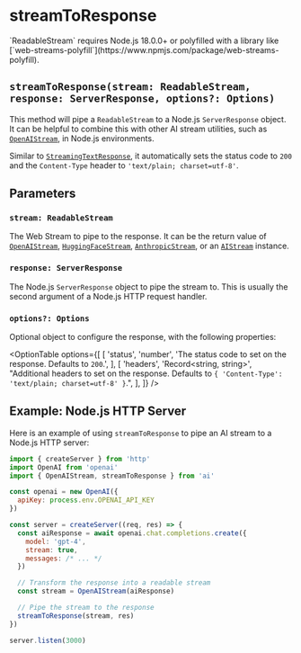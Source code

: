 
# streamToResponse

<Callout>
  `ReadableStream` requires Node.js 18.0.0+ or polyfilled with a library like
  [`web-streams-polyfill`](https://www.npmjs.com/package/web-streams-polyfill).
</Callout>

## `streamToResponse(stream: ReadableStream, response: ServerResponse, options?: Options)`

This method will pipe a `ReadableStream` to a Node.js `ServerResponse` object. It can be helpful to combine this with other AI stream utilities, such as [`OpenAIStream`](/docs/api-reference/openai-stream#openaistream), in Node.js environments.

Similar to [`StreamingTextResponse`](/docs/api-reference/streaming-text-response#streamingtextresponse), it automatically sets the status code to `200` and the `Content-Type` header to `'text/plain; charset=utf-8'`.

## Parameters

### `stream: ReadableStream`

The Web Stream to pipe to the response. It can be the return value of [`OpenAIStream`](/docs/api-reference/openai-stream#openaistream), [`HuggingFaceStream`](/docs/api-reference/huggingface-stream#huggingfacestream), [`AnthropicStream`](/docs/api-reference/anthropic-stream#anthropicstream), or an [`AIStream`](/docs/api-reference/ai-stream#aistream) instance.

### `response: ServerResponse`

The Node.js `ServerResponse` object to pipe the stream to. This is usually the second argument of a Node.js HTTP request handler.

### `options?: Options`

Optional object to configure the response, with the following properties:

<OptionTable
  options={[
    [
      'status',
      'number',
      'The status code to set on the response. Defaults to `200`.',
    ],
    [
      'headers',
      'Record<string, string>',
      "Additional headers to set on the response. Defaults to `{ 'Content-Type': 'text/plain; charset=utf-8' }`.",
    ],
  ]}
/>

## Example: Node.js HTTP Server

Here is an example of using `streamToResponse` to pipe an AI stream to a Node.js HTTP server:

```js
import { createServer } from 'http'
import OpenAI from 'openai'
import { OpenAIStream, streamToResponse } from 'ai'

const openai = new OpenAI({
  apiKey: process.env.OPENAI_API_KEY
})

const server = createServer((req, res) => {
  const aiResponse = await openai.chat.completions.create({
    model: 'gpt-4',
    stream: true,
    messages: /* ... */
  })

  // Transform the response into a readable stream
  const stream = OpenAIStream(aiResponse)

  // Pipe the stream to the response
  streamToResponse(stream, res)
})

server.listen(3000)
```
